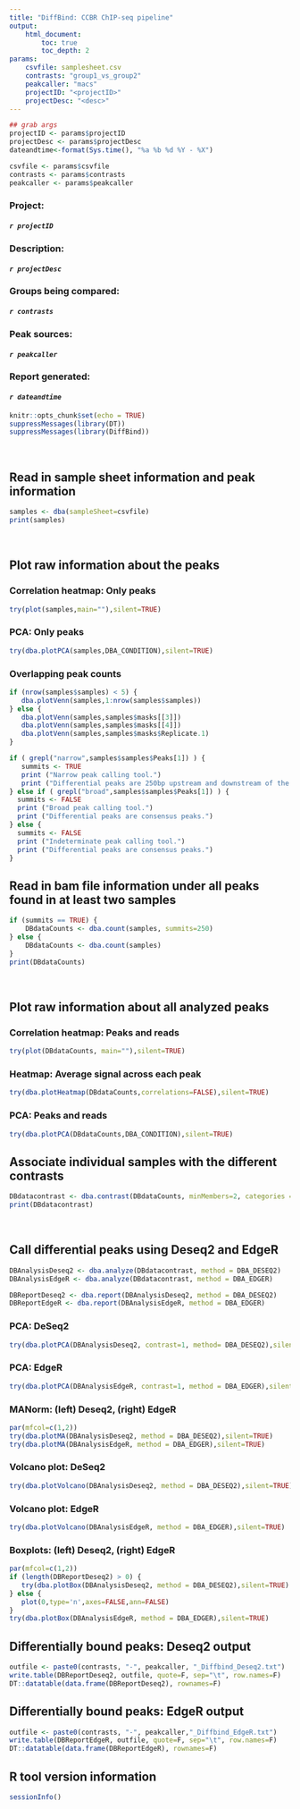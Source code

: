 ```yaml
---
title: "DiffBind: CCBR ChIP-seq pipeline"
output: 
    html_document:
        toc: true
        toc_depth: 2
params:
    csvfile: samplesheet.csv
    contrasts: "group1_vs_group2"
    peakcaller: "macs"
    projectID: "<projectID>"
    projectDesc: "<desc>"
---
```


```r
## grab args
projectID <- params$projectID
projectDesc <- params$projectDesc
dateandtime<-format(Sys.time(), "%a %b %d %Y - %X")

csvfile <- params$csvfile
contrasts <- params$contrasts
peakcaller <- params$peakcaller
```

### **Project:**
####    *`r projectID`*
### **Description:** 
####    *`r projectDesc`*
### **Groups being compared:**
####    *`r contrasts`*
### **Peak sources:**
####    *`r peakcaller`*
### **Report generated:** 
####    *`r dateandtime`* 

```r
knitr::opts_chunk$set(echo = TRUE)
suppressMessages(library(DT))
suppressMessages(library(DiffBind))
```

<br/>

## Read in sample sheet information and peak information
```r
samples <- dba(sampleSheet=csvfile)
print(samples)
```

<br/>

## Plot raw information about the peaks
### Correlation heatmap: Only peaks
```r
try(plot(samples,main=""),silent=TRUE)
```

### PCA: Only peaks
```r
try(dba.plotPCA(samples,DBA_CONDITION),silent=TRUE)
```

### Overlapping peak counts
```r
if (nrow(samples$samples) < 5) {
   dba.plotVenn(samples,1:nrow(samples$samples)) 
} else {
   dba.plotVenn(samples,samples$masks[[3]])
   dba.plotVenn(samples,samples$masks[[4]])
   dba.plotVenn(samples,samples$masks$Replicate.1)
}
```

```r
if ( grepl("narrow",samples$samples$Peaks[1]) ) {
   summits <- TRUE
   print ("Narrow peak calling tool.")
   print ("Differential peaks are 250bp upstream and downstream of the summits.")
} else if ( grepl("broad",samples$samples$Peaks[1]) ) {
  summits <- FALSE
  print ("Broad peak calling tool.")
  print ("Differential peaks are consensus peaks.")
} else {
  summits <- FALSE
  print ("Indeterminate peak calling tool.")
  print ("Differential peaks are consensus peaks.")
}
```

## Read in bam file information under all peaks found in at least two samples
```r
if (summits == TRUE) {
	DBdataCounts <- dba.count(samples, summits=250)
} else {
	DBdataCounts <- dba.count(samples)
}
print(DBdataCounts)
```

<br/>

## Plot raw information about all analyzed peaks
### Correlation heatmap: Peaks and reads
```r
try(plot(DBdataCounts, main=""),silent=TRUE)
```

### Heatmap: Average signal across each peak
```r
try(dba.plotHeatmap(DBdataCounts,correlations=FALSE),silent=TRUE)
```

### PCA: Peaks and reads
```r
try(dba.plotPCA(DBdataCounts,DBA_CONDITION),silent=TRUE)
```

## Associate individual samples with the different contrasts
```r
DBdatacontrast <- dba.contrast(DBdataCounts, minMembers=2, categories = DBA_CONDITION)
print(DBdatacontrast)
```

<br/>

## Call differential peaks using Deseq2 and EdgeR
```r
DBAnalysisDeseq2 <- dba.analyze(DBdatacontrast, method = DBA_DESEQ2)
DBAnalysisEdgeR <- dba.analyze(DBdatacontrast, method = DBA_EDGER)
```

```r
DBReportDeseq2 <- dba.report(DBAnalysisDeseq2, method = DBA_DESEQ2)
DBReportEdgeR <- dba.report(DBAnalysisEdgeR, method = DBA_EDGER)
```

### PCA: DeSeq2
```r
try(dba.plotPCA(DBAnalysisDeseq2, contrast=1, method= DBA_DESEQ2),silent=TRUE)
```

### PCA: EdgeR
```r
try(dba.plotPCA(DBAnalysisEdgeR, contrast=1, method = DBA_EDGER),silent=TRUE)
```

### MANorm: (left) Deseq2, (right) EdgeR
```r
par(mfcol=c(1,2))
try(dba.plotMA(DBAnalysisDeseq2, method = DBA_DESEQ2),silent=TRUE)
try(dba.plotMA(DBAnalysisEdgeR, method = DBA_EDGER),silent=TRUE)
```

### Volcano plot: DeSeq2
```r
try(dba.plotVolcano(DBAnalysisDeseq2, method = DBA_DESEQ2),silent=TRUE)
```

### Volcano plot: EdgeR
```r
try(dba.plotVolcano(DBAnalysisEdgeR, method = DBA_EDGER),silent=TRUE)
```

### Boxplots: (left) Deseq2, (right) EdgeR
```r
par(mfcol=c(1,2))
if (length(DBReportDeseq2) > 0) {
   try(dba.plotBox(DBAnalysisDeseq2, method = DBA_DESEQ2),silent=TRUE)
} else {
   plot(0,type='n',axes=FALSE,ann=FALSE)
}
try(dba.plotBox(DBAnalysisEdgeR, method = DBA_EDGER),silent=TRUE)
```

## Differentially bound peaks: Deseq2 output
```r
outfile <- paste0(contrasts, "-", peakcaller, "_Diffbind_Deseq2.txt")
write.table(DBReportDeseq2, outfile, quote=F, sep="\t", row.names=F)
DT::datatable(data.frame(DBReportDeseq2), rownames=F)
```

## Differentially bound peaks: EdgeR output
```r
outfile <- paste0(contrasts, "-", peakcaller,"_Diffbind_EdgeR.txt")
write.table(DBReportEdgeR, outfile, quote=F, sep="\t", row.names=F)
DT::datatable(data.frame(DBReportEdgeR), rownames=F)
```

## R tool version information
```r
sessionInfo()
```